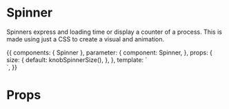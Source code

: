 

<Meta title="Components|Spinner" component={Spinner} />

# Spinner

Spinners express and loading time or display a counter of a process. This is made using just a CSS to create a visual and animation.

<Preview>
  <Story name="Indeterminated" parameters={{ decorators: [withKnobs,withA11y] }} inline={true}>
    {{
      components: { Spinner },
      parameter: {
        component: Spinner,
      },
      props: {
        size: {
          default: knobSpinnerSize(),
        },
      },
      template: `
        <div class="row-items">
          <Spinner :size="size"></Spinner>
          <Spinner :size="size" color="primary"></Spinner>
          <Spinner :size="size" color="secondary"></Spinner>
        </div>
      `,
    }}
  </Story>
</Preview>

# Props

<Props of={Spinner} />

